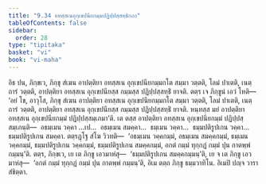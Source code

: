 ```yaml
---
title: "9.34 อทสฺสเนอุกฺเขปนียกมฺมปฏิปฺปสฺสทฺธิกถา"
tableOfContents: false
sidebar:
  order: 28
type: "tipitaka"
basket: "vi"
book: "vi-maha"
---
```



<DynamicBreadcrumb />

<Division number="448" book="vi-maha">

<Paragraph number="1894" book="vi-maha">
อิธ ปน, ภิกฺขเว, ภิกฺขุ สํเฆน อาปตฺติยา อทสฺสเน อุกฺเขปนียกมฺมกโต สมฺมา วตฺตติ, โลมํ ปาเตติ, เนตฺถารํ วตฺตติ, อาปตฺติยา อทสฺสเน อุกฺเขปนียสฺส กมฺมสฺส ปฏิปฺปสฺสทฺธิํ ยาจติ. ตตฺร เจ ภิกฺขูนํ เอวํ โหติ—  ‘อยํ โข, อาวุโส, ภิกฺขุ สํเฆน อาปตฺติยา อทสฺสเน อุกฺเขปนียกมฺมกโต สมฺมา วตฺตติ, โลมํ ปาเตติ, เนตฺถารํ วตฺตติ, อาปตฺติยา อทสฺสเน อุกฺเขปนียสฺส กมฺมสฺส ปฏิปฺปสฺสทฺธิํ ยาจติ. หนฺทสฺส มยํ อาปตฺติยา อทสฺสเน อุกฺเขปนียกมฺมํ ปฏิปฺปสฺสมฺเภมา’ติ. เต ตสฺส อาปตฺติยา อทสฺสเน อุกฺเขปนียกมฺมํ ปฏิปฺปสฺสมฺเภนฺติ—  อธมฺเมน วคฺคา …เป…  อธมฺเมน สมคฺคา…  ธมฺเมน วคฺคา…  ธมฺมปติรูปเกน วคฺคา…  ธมฺมปติรูปเกน สมคฺคา. ตตฺรฏฺโฐ สํโฆ วิวทติ—  ‘อธมฺเมน วคฺคกมฺมํ, อธมฺเมน สมคฺคกมฺมํ, ธมฺเมน วคฺคกมฺมํ, ธมฺมปติรูปเกน วคฺคกมฺมํ, ธมฺมปติรูปเกน สมคฺคกมฺมํ, อกตํ กมฺมํ ทุกฺกฏํ กมฺมํ ปุน กาตพฺพํ กมฺมนฺ’ติ. ตตฺร, ภิกฺขเว, เย เต ภิกฺขู เอวมาหํสุ—  ‘ธมฺมปติรูปเกน สมคฺคกมฺมนฺ’ติ, เย จ เต ภิกฺขู เอวมาหํสุ—  ‘อกตํ กมฺมํ ทุกฺกฏํ กมฺมํ ปุน กาตพฺพํ กมฺมนฺ’ติ, อิเม ตตฺถ ภิกฺขู ธมฺมวาทิโน. อิเมปิ ปญฺจ วารา สํขิตฺตา.
</Paragraph>
</Division>